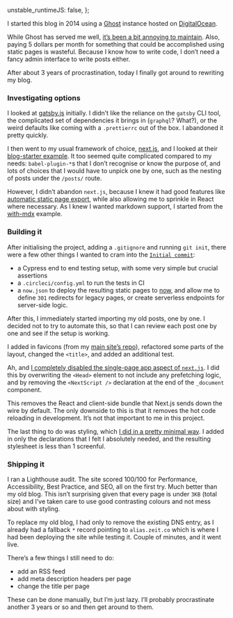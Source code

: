   unstable_runtimeJS: false,
};

<Meta
  title="Building my new blog"
  date="2019-10-06"
  description="An overview of how I migrated my blog from Ghost to Next.js."
/>

I started this blog in 2014 using a [Ghost](https://ghost.org) instance hosted
on [DigitalOcean](https://www.digitalocean.com).

While Ghost has served me well, [it’s been a bit annoying to maintain](/yak-shaving-ghost).
Also, paying 5 dollars per month for something that could be accomplished using
static pages is wasteful. Because I know how to write code, I don’t need a fancy
admin interface to write posts either.

After about 3 years of procrastination, today I finally got around to rewriting
my blog.

### Investigating options

I looked at [gatsby.js](https://www.gatsbyjs.org) initially. I didn’t like the
reliance on the `gatsby` CLI tool, the complicated set of dependencies it brings
in (`graphql`? What?), or the weird defaults like coming with a `.prettierrc`
out of the box. I abandoned it pretty quickly.

I then went to my usual framework of choice, [next.js](http://nextjs.org), and
I looked at their [blog-starter example](https://github.com/zeit/next.js/tree/master/examples/blog-starter).
It too seemed quite complicated compared to my needs: `babel-plugin-*`s that I
don’t recognise or know the purpose of, and lots of choices that I would have
to unpick one by one, such as the nesting of posts under the `/posts/` route.

However, I didn’t abandon `next.js`, because I knew it had good features like
[automatic static page export](https://nextjs.org/blog/next-9#automatic-static-optimization),
while also allowing me to sprinkle in React where necessary. As I knew I wanted
markdown support, I started from the [with-mdx](https://github.com/zeit/next.js/tree/master/examples/with-mdx)
example.

### Building it

After initialising the project, adding a `.gitignore` and running `git init`,
there were a few other things I wanted to cram into the [`Initial commit`](https://github.com/tvararu/blog.vararu.org/commit/fcd1f4097ad5d98293d5934aa0b19b3d4bf194c9):

- a Cypress end to end testing setup, with some very simple but crucial
  assertions
- a `.circleci/config.yml` to run the tests in CI
- a `now.json` to deploy the resulting static pages to [now](https://zeit.co/now),
  and allow me to define `301` redirects for legacy pages, or create serverless
  endpoints for server-side logic.

After this, I immediately started importing my old posts, one by one. I decided
not to try to automate this, so that I can review each post one by one and see
if the setup is working.

I added in favicons (from my [main site’s repo](https://github.com/tvararu/vararu.org)),
refactored some parts of the layout, changed the `<title>`, and added an
additional test.

Ah, and [I completely disabled the single-page app aspect of `next.js`](https://github.com/tvararu/blog.vararu.org/commit/9f1169d8674f2b35fbb89540f93f481286ca09f4).
I did this by overwriting the `<Head>` element to not include any prefetching
logic, and by removing the `<NextScript />` declaration at the end of the
`_document` component.

This removes the React and client-side bundle that Next.js sends down the wire
by default. The only downside to this is that it removes the hot code reloading
in development. It’s not that important to me in this project.

The last thing to do was styling, which [I did in a pretty minimal way](https://github.com/tvararu/blog.vararu.org/commit/fd0911858ef16e66f7da5725cdf7726920c29c28).
I added in only the declarations that I felt I absolutely needed, and the
resulting stylesheet is less than 1 screenful.

### Shipping it

I ran a Lighthouse audit. The site scored 100/100 for Performance,
Accessibility, Best Practice, and SEO, all on the first try. Much better than
my old blog. This isn’t surprising given that every page is under `3KB` (total
size) and I’ve taken care to use good contrasting colours and not mess about
with styling.

To replace my old blog, I had only to remove the existing DNS entry, as I
already had a fallback `*` record pointing to `alias.zeit.co` which is where I
had been deploying the site while testing it. Couple of minutes, and it went
live.

There’s a few things I still need to do:

- add an RSS feed
- add meta description headers per page
- change the title per page

These can be done manually, but I’m just lazy. I’ll probably procrastinate
another 3 years or so and then get around to them.
